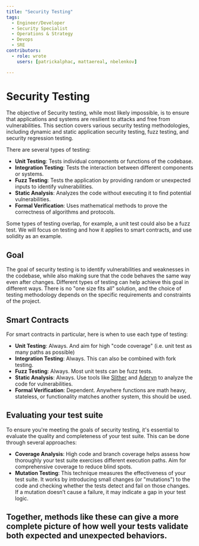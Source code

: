 ```yaml
---
title: "Security Testing"
tags:
  - Engineer/Developer
  - Security Specialist
  - Operations & Strategy
  - Devops
  - SRE
contributors:
  - role: wrote
    users: [patrickalphac, mattaereal, nbelenkov]

---
```



<TagProvider>
<TagFilter />

# Security Testing

<TagList tags={frontmatter.tags} />
<AttributionList contributors={frontmatter.contributors} />

The objective of Security testing, while most likely impossible, is to ensure that applications and systems are resilient to attacks and free from vulnerabilities. This section covers various security testing methodologies, including dynamic and static application security testing, fuzz testing, and security regression testing.

There are several types of testing:

- **Unit Testing**: Tests individual components or functions of the codebase.
- **Integration Testing**: Tests the interaction between different components or systems.
- **Fuzz Testing**: Tests the application by providing random or unexpected inputs to identify vulnerabilities.
- **Static Analysis**: Analyzes the code without executing it to find potential vulnerabilities.
- **Formal Verification**: Uses mathematical methods to prove the correctness of algorithms and protocols.

Some types of testing overlap, for example, a unit test could also be a fuzz test. We will focus on testing and how it applies to smart contracts, and use solidity as an example.

## Goal

The goal of security testing is to identify vulnerabilities and weaknesses in the codebase, while also making sure that the code behaves the same way even after changes. Different types of testing can help achieve this goal in different ways. There is no "one size fits all" solution, and the choice of testing methodology depends on the specific requirements and constraints of the project.

## Smart Contracts

For smart contracts in particular, here is when to use each type of testing:

- **Unit Testing**: Always. And aim for high "code coverage" (i.e. unit test as many paths as possible)
- **Integration Testing**: Always. This can also be combined with fork testing.
- **Fuzz Testing**: Always. Most unit tests can be fuzz tests.
- **Static Analysis**: Always. Use tools like [Slither](https://github.com/crytic/slither) and [Aderyn](https://github.com/Cyfrin/aderyn) to analyze the code for vulnerabilities.
- **Formal Verification**: Dependent. Anywhere functions are math heavy, stateless, or functionality matches another system, this should be used.


## Evaluating your test suite

To ensure you're meeting the goals of security testing, it's essential to evaluate the quality and completeness of your test suite. This can be done through several approaches:
- **Coverage Analysis**: High code and branch coverage helps assess how thoroughly your test suite exercises different execution paths. Aim for comprehensive coverage to reduce blind spots.
- **Mutation Testing**: This technique measures the effectiveness of your test suite. It works by introducing small changes (or "mutations") to the code and checking whether the tests detect and fail on those changes. If a mutation doesn’t cause a failure, it may indicate a gap in your test logic.

Together, methods like these can give a more complete picture of how well your tests validate both expected and unexpected behaviors.
---

</TagProvider>
<ContributeFooter />